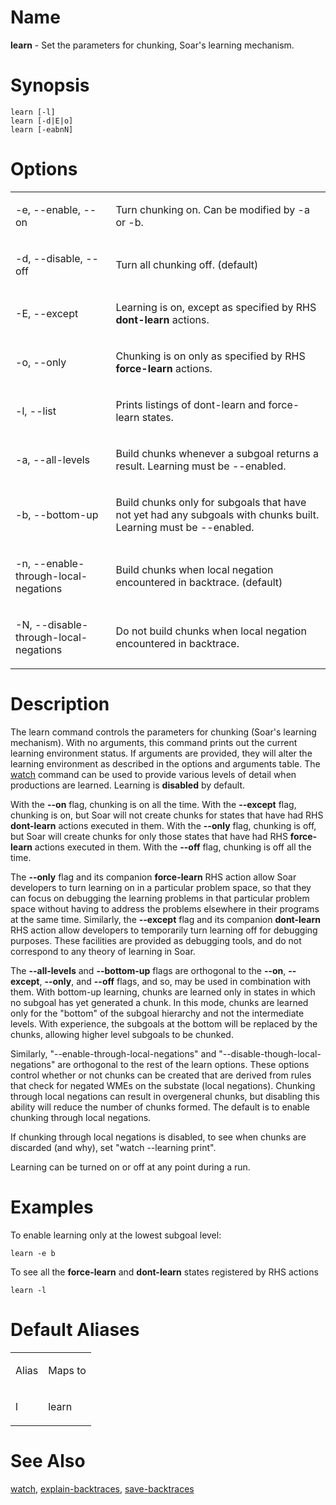 = Name =
'''learn''' - Set the parameters for chunking, Soar's learning mechanism.

= Synopsis =
 learn [-l]
 learn [-d|E|o]
 learn [-eabnN]

= Options =
{| border="1" cellpadding="2"
|-
| -e, --enable, --on || Turn chunking on.  Can be modified by -a or -b.
|-
| -d, --disable, --off || Turn all chunking off. (default)
|-
| -E, --except || Learning is on, except as specified by RHS '''dont-learn''' actions.
|-
| -o, --only || Chunking is on only as specified by RHS '''force-learn''' actions.
|-
| -l, --list || Prints listings of dont-learn and force-learn states.
|-
| -a, --all-levels || Build chunks whenever a subgoal returns a result.  Learning must be --enabled.
|-
| -b, --bottom-up || Build chunks only for subgoals that have not yet had any subgoals with chunks built.  Learning must be --enabled.
|-
| -n, --enable-through-local-negations || Build chunks when local negation encountered in backtrace. (default)
|-
| -N, --disable-through-local-negations || Do not build chunks when local negation encountered in backtrace.
|}

= Description =
The learn command controls the parameters for chunking (Soar's learning mechanism). With no arguments, this command prints out the current learning environment status. If arguments are provided, they will alter the learning environment as described in the options and arguments table. The [[watch]] command can be used to provide various levels of detail when productions are learned.  Learning is '''disabled''' by default.

With the '''--on''' flag, chunking is on all the time. With the '''--except''' flag, chunking is on, but Soar will not create chunks for states that have had
RHS '''dont-learn''' actions executed in them. With the '''--only''' flag, chunking is off, but Soar will create chunks for only those states that have
had RHS '''force-learn''' actions executed in them. With the '''--off''' flag, chunking is off all the time.
  
The '''--only''' flag and its companion '''force-learn''' RHS action allow Soar developers to turn learning on in a particular problem space, so that 
they can focus on debugging the learning problems in that particular problem space without having to address the problems elsewhere in their programs at
the same time. Similarly, the '''--except''' flag and its companion '''dont-learn''' RHS action allow developers to temporarily turn learning off
for debugging purposes. These facilities are provided as debugging tools, and do not correspond to any theory of learning in Soar.

The '''--all-levels''' and '''--bottom-up''' flags are orthogonal to the '''--on''', '''--except''', '''--only''', and '''--off''' flags, and so, may
be used in combination with them. With bottom-up learning, chunks are learned only in states in which no subgoal
has yet generated a chunk. In this mode, chunks are learned only for the "bottom" of the subgoal hierarchy and not the intermediate levels. With
experience, the subgoals at the bottom will be replaced by the chunks, allowing higher level subgoals to be chunked.

Similarly, "--enable-through-local-negations" and
"--disable-though-local-negations" are orthogonal to the rest of the
learn options. These options control whether or not chunks can be
created that are derived from rules that check for negated WMEs on the
substate (local negations). Chunking through local negations can
result in overgeneral chunks, but disabling this ability will reduce
the number of chunks formed. The default is to enable chunking through
local negations.

If chunking through local negations is disabled, to see when chunks
are discarded (and why), set "watch --learning print".

Learning can be turned on or off at any point during a run.

= Examples = 
To enable learning only at the lowest subgoal level:
 learn -e b
To see all the '''force-learn''' and '''dont-learn''' states registered by RHS actions
 learn -l

= Default Aliases =
{| border="1" cellpadding="2"
| Alias || Maps to
|-
| l || learn
|}

= See Also =
[[watch]], [[explain-backtraces]], [[save-backtraces]]

